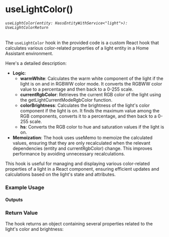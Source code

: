 
<Meta title="core/hooks/useLightColor" />

# useLightColor()
###### `useLightColor(entity: HassEntityWithService<"light">): UseLightColorReturn`

The `useLightColor` hook in the provided code is a custom React hook that calculates various color-related properties of a light entity in a Home Assistant environment.

Here's a detailed description:

- **Logic**:
  - **warmWhite**: Calculates the warm white component of the light if the light is on and in RGBWW color mode. It converts the RGBWW color value to a percentage and then back to a 0-255 scale.
  - **currentRgbColor**: Retrieves the current RGB color of the light using the getLightCurrentModeRgbColor function.
  - **colorBrightness**: Calculates the brightness of the light's color component if the light is on. It finds the maximum value among the RGB components, converts it to a percentage, and then back to a 0-255 scale.
  - **hs**: Converts the RGB color to hue and saturation values if the light is on.
- **Memoization**: The hook uses useMemo to memoize the calculated values, ensuring that they are only recalculated when the relevant dependencies (entity and currentRgbColor) change. This improves performance by avoiding unnecessary recalculations.

This hook is useful for managing and displaying various color-related properties of a light in a React component, ensuring efficient updates and calculations based on the light's state and attributes.

### Example Usage

<Source dark code={basicExample} />

#### Outputs

<Canvas of={Primary.PrimaryExample} />

### Return Value
The hook returns an object containing several properties related to the light's color and brightness:
<ArgTypes of={DummyComponentReturn} />